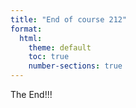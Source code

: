 ```yaml
---
title: "End of course 212"
format:
  html:
    theme: default
    toc: true
    number-sections: true
---
```


The End!!!

```r

```

